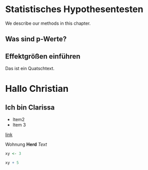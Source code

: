 # Statistisches Hypothesentesten

We describe our methods in this chapter.

## Was sind p-Werte?

## Effektgrößen einführen

Das ist ein Quatschtext.

# Hallo Christian

## Ich bin Clarissa

-   Item2
-   Item 3

[link](www.zeit.de)

Wohnung **Herd** *Text*

```r
xy <- 3 
```

```r
xy + 5
```

